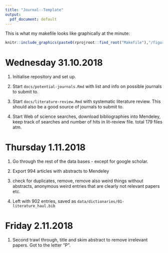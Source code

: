 ```yaml
---
title: "Journal--Template"
output:
  pdf_document: default
---
```



This is what my makefile looks like graphically at the minute:

```r
knitr::include_graphics(paste0(rprojroot::find_root("Makefile"),"/figures/make.png"))
```

# Wednesday 31.10.2018

1. Initialise repository and set up. 

2. Start `docs/potential-journals.Rmd` with list and info on possible journals to submit to. 

3. Start `docs/literature-review.Rmd` with systematic literature review. This should also be a good source of journals to submit to. 

4. Start Web of science searches, download bibliographies into Mendeley, keep track of searches and number of hits in lit-review file. total 179 files atm. 

# Thursday 1.11.2018

1. Go through the rest of the data bases - except for google scholar. 

2. Export 994 articles with abstracts to Mendeley

3. check for duplicates, remove, remove also weird things without abstracts, anonymous weird entries that are clearly not relevant papers etc. 

4. Left with 902 entries, saved as `data/dictionaries/01-literature_haul.bib`

# Friday 2.11.2018

1. Second trawl through, title and skim abstract to remove irrelevant papers. Got to the letter "P". 